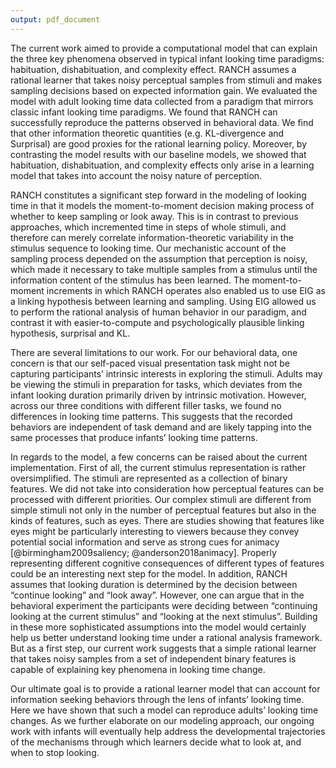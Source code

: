 ```yaml
---
output: pdf_document
---
```



The current work aimed to provide a computational model that can explain the three key phenomena observed in typical infant looking time paradigms: habituation, dishabituation, and complexity effect. RANCH assumes a rational learner that takes noisy perceptual samples from stimuli and makes sampling decisions based on expected information gain. We evaluated the model with adult looking time data collected from a paradigm that mirrors classic infant looking time paradigms. We found that RANCH can successfully reproduce the patterns observed in behavioral data. We find that other information theoretic quantities (e.g. KL-divergence and Surprisal) are good proxies for the rational learning policy. Moreover, by contrasting the model results with our baseline models, we showed that habituation, dishabituation, and complexity effects only arise in a learning model that takes into account the noisy nature of perception. 

RANCH constitutes a significant step forward in the modeling of looking time in that it models the moment-to-moment decision making process of whether to keep sampling or look away. This is in contrast to previous approaches, which incremented time in steps of whole stimuli, and therefore can merely correlate information-theoretic variability in the stimulus sequence to looking time. Our mechanistic account of the sampling process depended on the assumption that perception is noisy, which made it necessary to take multiple samples from a stimulus until the information content of the stimulus has been learned. The moment-to-moment increments in which RANCH operates also enabled us to use EIG as a linking hypothesis between learning and sampling. Using EIG allowed us to perform the rational analysis of human behavior in our paradigm, and contrast it with easier-to-compute and psychologically plausible linking hypothesis, surprisal and KL.

There are several limitations to our work. For our behavioral data, one concern is that our self-paced visual presentation task might not be capturing participants’ intrinsic interests in exploring the stimuli. Adults may be viewing the stimuli in preparation for tasks, which deviates from the infant looking duration primarily driven by intrinsic motivation. However, across our three conditions with different filler tasks, we found no differences in looking time patterns. This suggests that the recorded behaviors are independent of task demand and are likely tapping into the same processes that produce infants’ looking time patterns. 

In regards to the model, a few concerns can be raised about the current implementation.  First of all, the current stimulus representation is rather oversimplified. The stimuli are represented as a collection of binary features. We did not take into consideration how perceptual features can be processed with different priorities. Our complex stimuli are different from simple stimuli not only in the number of perceptual features but also in the kinds of features, such as eyes. There are studies showing that features like eyes might be particularly interesting to viewers because they convey potential social information and serve as strong cues for animacy [@birmingham2009saliency; @anderson2018animacy]. Properly representing different cognitive consequences of different types of features could be an interesting next step for the model. In addition, RANCH assumes that looking duration is determined by the decision between “continue looking” and “look away”. However, one can argue that in the behavioral experiment the participants were deciding between “continuing looking at the current stimulus” and “looking at the next stimulus”. Building in these more sophisticated assumptions into the model would certainly help us better understand looking time under a rational analysis framework. But as a first step, our current work suggests that a simple rational learner that takes noisy samples from a  set of independent binary features is capable of explaining key phenomena in looking time change. 

Our ultimate goal is to provide a rational learner model that can account for information seeking behaviors through the lens of infants’ looking time. Here we have shown that such a model can reproduce adults’ looking time changes. As we further elaborate on our modeling approach, our ongoing work with infants will eventually help address the developmental trajectories of the mechanisms through which learners decide what to look at, and when to stop looking.
